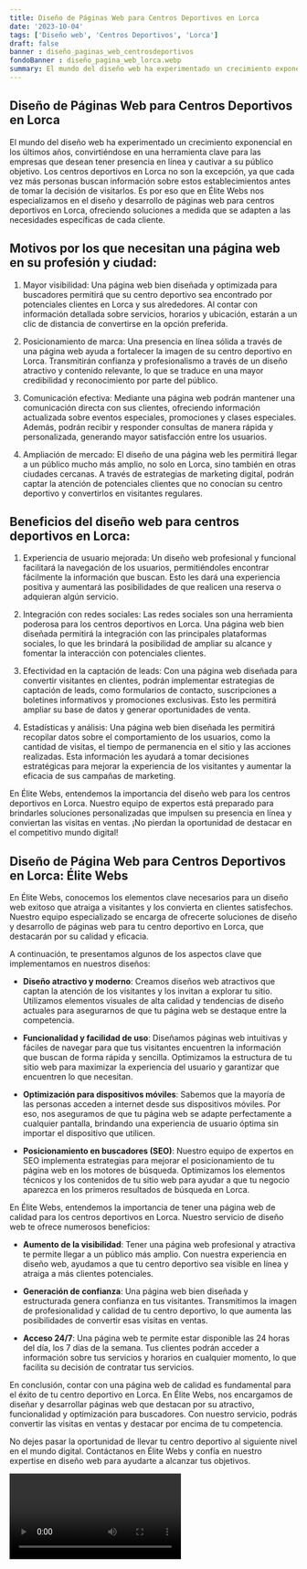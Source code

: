 ```yaml
---
title: Diseño de Páginas Web para Centros Deportivos en Lorca
date: '2023-10-04'
tags: ['Diseño web', 'Centros Deportivos', 'Lorca']
draft: false
banner : diseño_paginas_web_centrosdeportivos
fondoBanner : diseño_pagina_web_lorca.webp
summary: El mundo del diseño web ha experimentado un crecimiento exponencial en los últimos años, convirtiéndose en una herramienta clave para las empresas que desean tener presencia en línea y cautivar a su público objetivo. Los centros deportivos en Lorca no son la excepción, ya que cada vez más personas buscan información sobre estos establecimientos antes de tomar la decisión de visitarlos. Es por eso que en Élite Webs nos especializamos en el diseño y desarrollo de páginas web para centros deportivos en Lorca, ofreciendo soluciones a medida que se adapten a las necesidades específicas de cada cliente.
---
```


## Diseño de Páginas Web para Centros Deportivos en Lorca

El mundo del diseño web ha experimentado un crecimiento exponencial en los últimos años, convirtiéndose en una herramienta clave para las empresas que desean tener presencia en línea y cautivar a su público objetivo. Los centros deportivos en Lorca no son la excepción, ya que cada vez más personas buscan información sobre estos establecimientos antes de tomar la decisión de visitarlos. Es por eso que en Élite Webs nos especializamos en el diseño y desarrollo de páginas web para centros deportivos en Lorca, ofreciendo soluciones a medida que se adapten a las necesidades específicas de cada cliente.

## Motivos por los que necesitan una página web en su profesión y ciudad:

1. Mayor visibilidad: Una página web bien diseñada y optimizada para buscadores permitirá que su centro deportivo sea encontrado por potenciales clientes en Lorca y sus alrededores. Al contar con información detallada sobre servicios, horarios y ubicación, estarán a un clic de distancia de convertirse en la opción preferida.

2. Posicionamiento de marca: Una presencia en línea sólida a través de una página web ayuda a fortalecer la imagen de su centro deportivo en Lorca. Transmitirán confianza y profesionalismo a través de un diseño atractivo y contenido relevante, lo que se traduce en una mayor credibilidad y reconocimiento por parte del público.

3. Comunicación efectiva: Mediante una página web podrán mantener una comunicación directa con sus clientes, ofreciendo información actualizada sobre eventos especiales, promociones y clases especiales. Además, podrán recibir y responder consultas de manera rápida y personalizada, generando mayor satisfacción entre los usuarios.

4. Ampliación de mercado: El diseño de una página web les permitirá llegar a un público mucho más amplio, no solo en Lorca, sino también en otras ciudades cercanas. A través de estrategias de marketing digital, podrán captar la atención de potenciales clientes que no conocían su centro deportivo y convertirlos en visitantes regulares.

## Beneficios del diseño web para centros deportivos en Lorca:

1. Experiencia de usuario mejorada: Un diseño web profesional y funcional facilitará la navegación de los usuarios, permitiéndoles encontrar fácilmente la información que buscan. Esto les dará una experiencia positiva y aumentará las posibilidades de que realicen una reserva o adquieran algún servicio.

2. Integración con redes sociales: Las redes sociales son una herramienta poderosa para los centros deportivos en Lorca. Una página web bien diseñada permitirá la integración con las principales plataformas sociales, lo que les brindará la posibilidad de ampliar su alcance y fomentar la interacción con potenciales clientes.

3. Efectividad en la captación de leads: Con una página web diseñada para convertir visitantes en clientes, podrán implementar estrategias de captación de leads, como formularios de contacto, suscripciones a boletines informativos y promociones exclusivas. Esto les permitirá ampliar su base de datos y generar oportunidades de venta.

4. Estadísticas y análisis: Una página web bien diseñada les permitirá recopilar datos sobre el comportamiento de los usuarios, como la cantidad de visitas, el tiempo de permanencia en el sitio y las acciones realizadas. Esta información les ayudará a tomar decisiones estratégicas para mejorar la experiencia de los visitantes y aumentar la eficacia de sus campañas de marketing.

En Élite Webs, entendemos la importancia del diseño web para los centros deportivos en Lorca. Nuestro equipo de expertos está preparado para brindarles soluciones personalizadas que impulsen su presencia en línea y conviertan las visitas en ventas. ¡No pierdan la oportunidad de destacar en el competitivo mundo digital!

<GifSeo />

<Cta />

## Diseño de Página Web para Centros Deportivos en Lorca: Élite Webs

En Élite Webs, conocemos los elementos clave necesarios para un diseño web exitoso que atraiga a visitantes y los convierta en clientes satisfechos. Nuestro equipo especializado se encarga de ofrecerte soluciones de diseño y desarrollo de páginas web para tu centro deportivo en Lorca, que destacarán por su calidad y eficacia.

A continuación, te presentamos algunos de los aspectos clave que implementamos en nuestros diseños:

- **Diseño atractivo y moderno**: Creamos diseños web atractivos que captan la atención de los visitantes y los invitan a explorar tu sitio. Utilizamos elementos visuales de alta calidad y tendencias de diseño actuales para asegurarnos de que tu página web se destaque entre la competencia.

- **Funcionalidad y facilidad de uso**: Diseñamos páginas web intuitivas y fáciles de navegar para que tus visitantes encuentren la información que buscan de forma rápida y sencilla. Optimizamos la estructura de tu sitio web para maximizar la experiencia del usuario y garantizar que encuentren lo que necesitan.

- **Optimización para dispositivos móviles**: Sabemos que la mayoría de las personas acceden a internet desde sus dispositivos móviles. Por eso, nos aseguramos de que tu página web se adapte perfectamente a cualquier pantalla, brindando una experiencia de usuario óptima sin importar el dispositivo que utilicen.

- **Posicionamiento en buscadores (SEO)**: Nuestro equipo de expertos en SEO implementa estrategias para mejorar el posicionamiento de tu página web en los motores de búsqueda. Optimizamos los elementos técnicos y los contenidos de tu sitio web para ayudar a que tu negocio aparezca en los primeros resultados de búsqueda en Lorca.

En Élite Webs, entendemos la importancia de tener una página web de calidad para los centros deportivos en Lorca. Nuestro servicio de diseño web te ofrece numerosos beneficios:

- **Aumento de la visibilidad**: Tener una página web profesional y atractiva te permite llegar a un público más amplio. Con nuestra experiencia en diseño web, ayudamos a que tu centro deportivo sea visible en línea y atraiga a más clientes potenciales.

- **Generación de confianza**: Una página web bien diseñada y estructurada genera confianza en tus visitantes. Transmitimos la imagen de profesionalidad y calidad de tu centro deportivo, lo que aumenta las posibilidades de convertir esas visitas en ventas.

- **Acceso 24/7**: Una página web te permite estar disponible las 24 horas del día, los 7 días de la semana. Tus clientes podrán acceder a información sobre tus servicios y horarios en cualquier momento, lo que facilita su decisión de contratar tus servicios.

En conclusión, contar con una página web de calidad es fundamental para el éxito de tu centro deportivo en Lorca. En Élite Webs, nos encargamos de diseñar y desarrollar páginas web que destacan por su atractivo, funcionalidad y optimización para buscadores. Con nuestro servicio, podrás convertir las visitas en ventas y destacar por encima de tu competencia.

No dejes pasar la oportunidad de llevar tu centro deportivo al siguiente nivel en el mundo digital. Contáctanos en Élite Webs y confía en nuestro expertise en diseño web para ayudarte a alcanzar tus objetivos.

<Video />

<CtaBot job='Centros Deportivos' city='Lorca'/>

<Gmaps query='Lorca+españa+maps' />